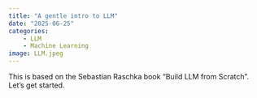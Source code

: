 ```yaml
---
title: "A gentle intro to LLM"
date: "2025-06-25"
categories:
    - LLM
    - Machine Learning
image: LLM.jpeg
---
```


This is based on the Sebastian Raschka book "Build LLM from Scratch". Let's get started.

